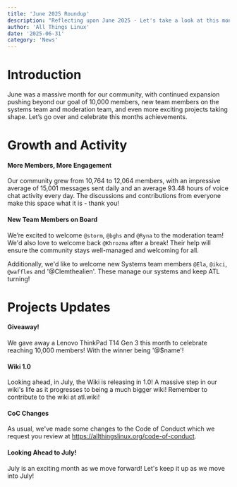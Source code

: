 ```yaml
---
title: 'June 2025 Roundup'
description: "Reflecting upon June 2025 - Let's take a look at this months impressive milestones."
author: 'All Things Linux'
date: '2025-06-31'
category: 'News'
---
```


# Introduction

June was a massive month for our community, with continued expansion pushing beyond our goal of 10,000 members, new team members on the systems team and moderation team, and even more exciting projects taking shape. Let’s go over and celebrate this months achievements.

# Growth and Activity

#### More Members, More Engagement

Our community grew from 10,764 to 12,064 members, with an impressive average of 15,001 messages sent daily and an average 93.48 hours of voice chat activity every day. The discussions and contributions from everyone make this space what it is - thank you!

#### New Team Members on Board

We’re excited to welcome `@storm`, `@bghs` and `@Ryna` to the moderation team! We'd also love to welcome back `@Khrozma` after a break! Their help will ensure the community stays well-managed and welcoming for all.

Additionally, we'd like to welcome new Systems team members `@Ela`, `@ikci`, `@waffles` and '@Clemthealien'. These manage our systems and keep ATL turning!

# Projects Updates

#### Giveaway!

We gave away a Lenovo ThinkPad T14 Gen 3 this month to celebrate reaching 10,000 members! With the winner being '@$name'!

#### Wiki 1.0

Looking ahead, in July, the Wiki is releasing in 1.0! A massive step in our wiki's life as it progresses to being a much bigger wiki!
Remember to contribute to the wiki at atl.wiki!

#### CoC Changes

As usual, we've made some changes to the Code of Conduct which we request you review at https://allthingslinux.org/code-of-conduct.

#### Looking Ahead to July!

July is an exciting month as we move forward! Let's keep it up as we move into July!
